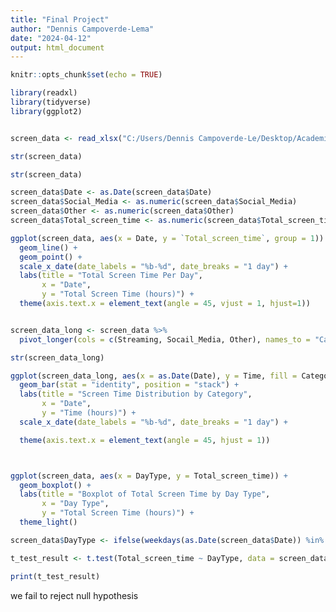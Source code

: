---
title: "Final Project"
author: "Dennis Campoverde-Lema"
date: "2024-04-12"
output: html_document
---

```{r setup, include=FALSE}
knitr::opts_chunk$set(echo = TRUE)
```


```{r}
library(readxl)
library(tidyverse)
library(ggplot2)


screen_data <- read_xlsx("C:/Users/Dennis Campoverde-Le/Desktop/Academic/Metro_HW/Spring 2024/Data Science and Visualization- DATA 211 - Section 50/Final_Project/Phone_Screen_Time_Data.xlsx")

str(screen_data)
```


```{r}
str(screen_data)

screen_data$Date <- as.Date(screen_data$Date)
screen_data$Social_Media <- as.numeric(screen_data$Social_Media)
screen_data$Other <- as.numeric(screen_data$Other)
screen_data$Total_screen_time <- as.numeric(screen_data$Total_screen_time)
```

```{r}
ggplot(screen_data, aes(x = Date, y = `Total_screen_time`, group = 1)) +
  geom_line() +
  geom_point() + 
  scale_x_date(date_labels = "%b-%d", date_breaks = "1 day") +
  labs(title = "Total Screen Time Per Day",
       x = "Date",
       y = "Total Screen Time (hours)") +
  theme(axis.text.x = element_text(angle = 45, vjust = 1, hjust=1))



```


```{r}

screen_data_long <- screen_data %>%
  pivot_longer(cols = c(Streaming, Socail_Media, Other), names_to = "Category", values_to = "Time")

str(screen_data_long)

ggplot(screen_data_long, aes(x = as.Date(Date), y = Time, fill = Category)) +
  geom_bar(stat = "identity", position = "stack") +
  labs(title = "Screen Time Distribution by Category",
       x = "Date",
       y = "Time (hours)") +
  scale_x_date(date_labels = "%b-%d", date_breaks = "1 day") +

  theme(axis.text.x = element_text(angle = 45, hjust = 1))




```


```{r}
ggplot(screen_data, aes(x = DayType, y = Total_screen_time)) +
  geom_boxplot() +
  labs(title = "Boxplot of Total Screen Time by Day Type",
       x = "Day Type",
       y = "Total Screen Time (hours)") +
  theme_light()
```


```{r}
screen_data$DayType <- ifelse(weekdays(as.Date(screen_data$Date)) %in% c("Saturday", "Sunday"), "Weekend", "Weekday")

t_test_result <- t.test(Total_screen_time ~ DayType, data = screen_data)

print(t_test_result)

```
we fail to reject null hypothesis 
